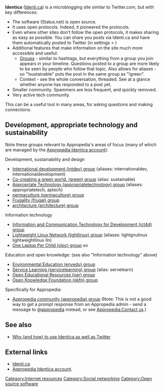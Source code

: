 '''Identica''' ([http://identi.ca Identi.ca]) is a microblogging site similar to Twitter.com, but with key differences:
* The software (Status.net) is open source.
* It uses open protocols. Indeed, it pioneered the protocols. 
* Even where other sites don't follow the open protocols, it makes sharing as easy as possible. You can share you posts via Identi.ca and have them automatically posted to Twitter (in settings > )
* Additional features that make information on the site much more accessible and useful:
** [http://identi.ca/group Groups] - similar to hashtags, but everything from a group you join appears in your timeline. Questions posted to a group are more likely to be seen by people who follow that topic. Also allows for aliases - so "!sustainable" puts the post in the same group as "!green".
** Context - see the whole conversation, threaded. See at a glance whether anyone has responded to a post yet.
* Smaller community. Spammers are less frequent, and quickly removed. 
* Very active tech community.

This can be a useful tool in many areas, for asking questions and making connections. 

== Development, appropriate technology and sustainability == 

Note these groups relevant to Appropedia's areas of focus (many of which are managed by the [http://identi.ca/appropedia Appropedia Identica account]):

;Development, sustainability and design
* [http://identi.ca/group/intdev International development (intdev) group] (aliases: internationaldev, internationaldevelopment)
* [http://identi.ca/group/green Co-creating a green world. (green) group] (alias: sustainable)
* [http://identi.ca/group/appropriatetechnology Appropriate Technology (appropriatetechnology) group] (aliases: appropriatetech, aptech)
* [http://identi.ca/group/permaculture permaculture (permaculture) group]
* [http://identi.ca/group/frugal Frugality (frugal) group]
* [http://identi.ca/group/architecture architecture (architecture) group]

;Information technology
* [http://identi.ca/group/ict4d Information and Communication Technology for Development (ict4d) group]
* [http://identi.ca/group/lightlinux Lightweight Linux Network (lightlinux) group] (aliases: lightgnulinux lightweightlinux lln)
* [http://identi.ca/group/olpc One Laptop Per Child (olpc) group] xo

;Education and open knowledge: (see also "Information technology" above)
* [http://identi.ca/group/envedu Environmental Education (envedu) group]
* [http://identi.ca/group/servicelearning Service Learning (servicelearning) group] (alias: servelearn)
* [http://identi.ca/group/oer Open Educational Resources (oer) group]
* [http://identi.ca/group/okfn Open Knowledge Foundation (okfn) group]

;Specifically for Appropedia:
* [http://identi.ca/group/appropedia Appropedia community (appropedia) group] (Note: This is not a good way to get a prompt response from an Appropedia admin - send a message to @[http://identi.ca/appropedia appropedia] instead, or see [[Appropedia:Contact us]].)

== See also ==

* [[Why (and how) to use Identica as well as Twitter]]

== External links ==

* [http://identi.ca Identi.ca]
* [http://identi.ca/appropedia Appropedia Identica account].

[[Category:Internet resources]]
[[Category:Social networking]]
[[Category:Open source software]]